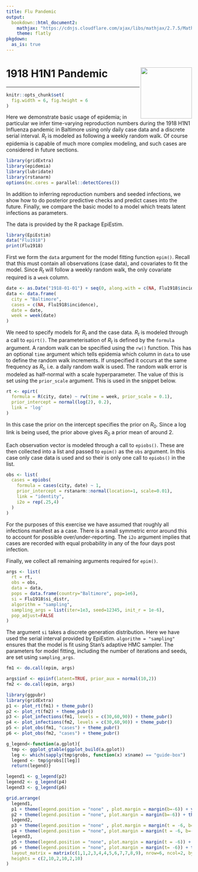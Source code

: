 ```yaml
---
title: Flu Pandemic
output:
  bookdown::html_document2:
    mathjax: "https://cdnjs.cloudflare.com/ajax/libs/mathjax/2.7.5/MathJax.js?config=TeX-AMS_CHTML.js"
    theme: flatly
pkgdown:
  as_is: true
---
```


# 1918 H1N1 Pandemic <img src='../man/figures/logo.png' align="right" height="139"/>
<hr>

```r
knitr::opts_chunk$set(
  fig.width = 6, fig.height = 6
)
```

Here we demonstrate basic usage of epidemia; in particular we infer time-varying
reproduction numbers during the 1918 H1N1 Influenza pandemic in Baltimore using 
only daily case data and a discrete serial interval. $R_t$ is modeled as 
following a weekly random walk. Of course epidemia is capable of much more 
complex modeling, and such cases are considered in future sections.


```r
library(gridExtra)
library(epidemia)
library(lubridate)
library(rstanarm)
options(mc.cores = parallel::detectCores())
```

In addition to inferring reproduction numbers and seeded infections, we show 
how to do posterior predictive checks and predict cases into the future. 
Finally, we compare the basic model to a model which treats latent infections as 
parameters.

The data is provided by the R package EpiEstim.

```r
library(EpiEstim)
data("Flu1918")
print(Flu1918)
```

First we form the `data` argument for the model fitting function 
`epim()`. Recall that this must contain all observations (case data), and 
covariates to fit the model. Since $R_t$ will follow a weekly random walk, the 
only covariate required is a `week` column. 
```r
date <- as.Date("1918-01-01") + seq(0, along.with = c(NA, Flu1918$incidence))
data <- data.frame(
  city = "Baltimore",
  cases = c(NA, Flu1918$incidence),
  date = date,
  week = week(date)
)
```

We need to specify models for $R_t$ and the case data. $R_t$ is modeled through 
a call to `epirt()`. The parameterisation of $R_t$ is defined by the 
`formula` argument. A random walk can be specified using the `rw()` 
function. This has an optional `time` argument which tells epidemia which 
column in `data` to use to define the random walk increments. If unspecified it 
occurs at the same frequency as $R_t$, i.e. a daily random walk is used. The random 
walk error is modeled as half-normal with a scale hyperparameter. The value of 
this is set using the `prior_scale` argument. This is used in the snippet 
below.
```r
rt <- epirt(
  formula = R(city, date) ~ rw(time = week, prior_scale = 0.1),
  prior_intercept = normal(log(2), 0.2),
  link = 'log'
)
```
In this case the prior on the intercept specifies the prior on $R_0$. Since a 
log link is being used, the prior above gives $R_0$ a prior mean of around 2. 

Each observation vector is modeled through a call to `epiobs()`. These are 
then collected into a list and passed to `epim()` as the `obs` 
argument. In this case only case data is used and so their is only one call 
to `epiobs()` in the list.
```r
obs <- list(
  cases = epiobs(
    formula = cases(city, date) ~ 1,
    prior_intercept = rstanarm::normal(location=1, scale=0.01),
    link = "identity",
    i2o = rep(.25,4)
  )
)
```
For the purposes of this exercise we have assumed that roughly all infections 
manifest as a case. There is a small symmetric error around this to account for 
possible over\/under-reporting. The `i2o` argument implies that cases are 
recorded with equal probability in any of the four days post infection. 

Finally, we collect all remaining arguments required for `epim()`.
```r
args <- list(
  rt = rt,
  obs = obs,
  data = data,
  pops = data.frame(country="Baltimore", pop=1e6),
  si = Flu1918$si_distr,
  algorithm = "sampling",
  sampling_args = list(iter=1e3, seed=12345, init_r = 1e-6),
  pop_adjust=FALSE
)
```

The argument `si` takes a discrete generation distribution. Here we have 
used the serial interval provided by EpiEstim. `algorithm = "sampling"` 
ensures that the model is fit using Stan's adaptive HMC sampler. The parameters 
for model fitting, including the number of iterations and seeds, are set using 
`sampling_args`.

```r
fm1 <- do.call(epim, args)
```

```r
args$inf <- epiinf(latent=TRUE, prior_aux = normal(10,2))
fm2 <- do.call(epim, args)
```


```r
library(ggpubr)
library(gridExtra)
p1 <- plot_rt(fm1) + theme_pubr()
p2 <- plot_rt(fm2) + theme_pubr()
p3 <- plot_infections(fm1, levels = c(30,60,90)) + theme_pubr()
p4 <- plot_infections(fm2, levels = c(30,60,90)) + theme_pubr() 
p5 <- plot_obs(fm1, "cases") + theme_pubr()
p6 <- plot_obs(fm2, "cases") + theme_pubr()

g_legend<-function(a.gplot){
  tmp <- ggplot_gtable(ggplot_build(a.gplot))
  leg <- which(sapply(tmp$grobs, function(x) x$name) == "guide-box")
  legend <- tmp$grobs[[leg]]
  return(legend)}

legend1 <- g_legend(p2)
legend2 <- g_legend(p4)
legend3 <- g_legend(p6)

grid.arrange(
  legend1,
  p1 + theme(legend.position = "none" , plot.margin = margin(b=-6)) + ylim(0, 2.5),
  p2 + theme(legend.position = "none", plot.margin = margin(b=-6)) + theme(axis.title.y = element_blank(), axis.text.y = element_blank(), axis.ticks.y = element_blank()) + ylim(0,2.5),
  legend2,
  p3 + theme(legend.position = "none" , plot.margin = margin(t = -6, b=-6)) + ylim(0, 470),
  p4 + theme(legend.position = "none", plot.margin = margin(t = -6, b=-6)) + theme(axis.title.y = element_blank(), axis.text.y = element_blank(), axis.ticks.y = element_blank()) + ylim(0, 470),
  legend3,
  p5 + theme(legend.position = "none", plot.margin = margin(t = -6)) + ylim(0, 600),
  p6 + theme(legend.position = "none", plot.margin = margin(t= -6)) + theme(axis.title.y = element_blank(), axis.text.y = element_blank(), axis.ticks.y = element_blank()) + ylim(0, 600),
  layout_matrix = matrix(c(1,1,2,3,4,4,5,6,7,7,8,9), nrow=6, ncol=2, byrow=T),
  heights = c(2,10,2,10,2,10)
)
```